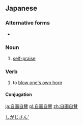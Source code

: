==Japanese==
{{ja-kanjitab|じ|が|じ|さん|yomi=o}}

===Alternative forms===
* {{l|ja|自画自讃}}

===Noun===
{{ja-noun|じがじさん}}

# [[self-]][[praise]]

===Verb===
{{ja-verb-suru|じがじさん}}

# to [[blow one's own horn]]

====Conjugation====
{{ja-suru|じがじさん}}

[[Category:Yojijukugo|しがじさん']]

[[ja:自画自賛]]
[[pl:自画自賛]]
[[zh:自画自賛]]